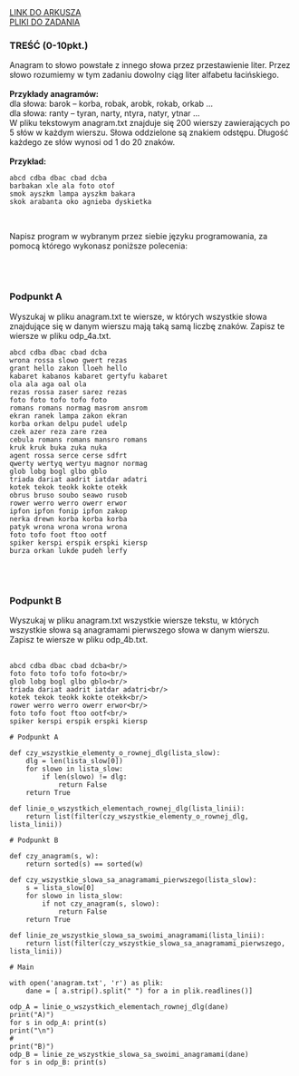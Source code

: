 
<div className="box_link"><a className="link  link_materials" target="_blank" href="https://cke.gov.pl/images/_EGZAMIN_MATURALNY_OD_2015/Arkusze_egzaminacyjne/2010/Informatyka/pr_ii.pdf">LINK DO ARKUSZA</a>
<br/>
<a className="link  link_materials" href="https://cke.gov.pl/images/_EGZAMIN_MATURALNY_OD_2015/Arkusze_egzaminacyjne/2010/Informatyka/Dane_PR.rar"> PLIKI DO ZADANIA</a>

<br/>
</div>

### TREŚĆ (0-10pkt.)
Anagram to słowo powstałe z innego słowa przez przestawienie liter. Przez słowo rozumiemy
w tym zadaniu dowolny ciąg liter alfabetu łacińskiego.<br/><br/>
<b>Przykłady anagramów:<br/></b>
dla słowa: barok – korba, robak, arobk, rokab, orkab …<br/>
dla słowa: ranty – tyran, narty, ntyra, natyr, ytnar …<br/>
W pliku tekstowym anagram.txt znajduje się 200 wierszy zawierających po 5 słów
w każdym wierszu. Słowa oddzielone są znakiem odstępu. Długość każdego ze słów wynosi
od 1 do 20 znaków.<br/><br/>
<b>Przykład:<br/></b> 


```
abcd cdba dbac cbad dcba
barbakan xle ala foto otof
smok ayszkm lampa ayszkm bakara
skok arabanta oko agnieba dyskietka
```

<br/>

Napisz program w wybranym przez siebie języku programowania, za pomocą którego
wykonasz poniższe polecenia: 

<br/><br/>

### Podpunkt A
Wyszukaj w pliku anagram.txt te wiersze, w których wszystkie słowa znajdujące się
w danym wierszu mają taką samą liczbę znaków. Zapisz te wiersze w pliku
odp_4a.txt.
<br/>
<Dropdown title="ODPOWIEDŹ">

```
abcd cdba dbac cbad dcba
wrona rossa slowo gwert rezas
grant hello zakon lloeh hello
kabaret kabanos kabaret gertyfu kabaret
ola ala aga oal ola
rezas rossa zaser sarez rezas
foto foto tofo tofo foto
romans romans normag masrom ansrom
ekran ranek lampa zakon ekran
korba orkan delpu pudel udelp
czek azer reza zare rzea
cebula romans romans mansro romans
kruk kruk buka zuka nuka
agent rossa serce cerse sdfrt
qwerty wertyq wertyu magnor normag
glob lobg bogl glbo gblo
triada dariat aadrit iatdar adatri
kotek tekok teokk kokte otekk
obrus bruso soubo seawo rusob
rower werro werro owerr erwor
ipfon ipfon fonip ipfon zakop
nerka drewn korba korba korba
patyk wrona wrona wrona wrona
foto tofo foot ftoo ootf
spiker kerspi erspik erspki kiersp
burza orkan lukde pudeh lerfy 
```

</Dropdown>

<br/><br/>

### Podpunkt B
Wyszukaj w pliku anagram.txt wszystkie wiersze tekstu, w których wszystkie słowa
są anagramami pierwszego słowa w danym wierszu. Zapisz te wiersze w pliku
odp_4b.txt.
<br/>
<br/>
<Dropdown title="ODPOWIEDŹ">

```
abcd cdba dbac cbad dcba<br/>
foto foto tofo tofo foto<br/>
glob lobg bogl glbo gblo<br/>
triada dariat aadrit iatdar adatri<br/>
kotek tekok teokk kokte otekk<br/>
rower werro werro owerr erwor<br/>
foto tofo foot ftoo ootf<br/>
spiker kerspi erspik erspki kiersp 
```

</Dropdown>

<Dropdown title="PRZYKŁADOWE ROZWIĄZANIE CAŁEGO ZADANIA - PYTHON">

```
# Podpunkt A

def czy_wszystkie_elementy_o_rownej_dlg(lista_slow):
    dlg = len(lista_slow[0])
    for slowo in lista_slow:
        if len(slowo) != dlg:
            return False
    return True

def linie_o_wszystkich_elementach_rownej_dlg(lista_linii):
    return list(filter(czy_wszystkie_elementy_o_rownej_dlg, lista_linii))

# Podpunkt B

def czy_anagram(s, w):
    return sorted(s) == sorted(w)

def czy_wszystkie_slowa_sa_anagramami_pierwszego(lista_slow):
    s = lista_slow[0]
    for slowo in lista_slow:
        if not czy_anagram(s, slowo):
            return False
    return True

def linie_ze_wszystkie_slowa_sa_swoimi_anagramami(lista_linii):
    return list(filter(czy_wszystkie_slowa_sa_anagramami_pierwszego, lista_linii))

# Main

with open('anagram.txt', 'r') as plik:
    dane = [ a.strip().split(" ") for a in plik.readlines()]

odp_A = linie_o_wszystkich_elementach_rownej_dlg(dane)
print("A)")
for s in odp_A: print(s)
print("\n")
#
print("B)")
odp_B = linie_ze_wszystkie_slowa_sa_swoimi_anagramami(dane)
for s in odp_B: print(s)
```

</Dropdown>



